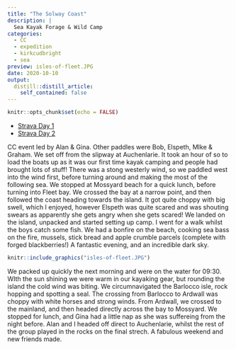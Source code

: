```yaml
---
title: "The Solway Coast"
description: |
  Sea Kayak Forage & Wild Camp
categories:
  - CC
  - expedition
  - kirkcudbright
  - sea
preview: isles-of-fleet.JPG
date: 2020-10-10
output:
  distill::distill_article:
    self_contained: false
---
```



```r
knitr::opts_chunk$set(echo = FALSE)
```

- [Strava Day 1](https://www.strava.com/activities/4186158149)
- [Strava Day 2](https://www.strava.com/activities/4186159800)

CC event led by Alan & Gina. Other paddles were Bob, Elspeth, MIke & Graham. We set off from the slipway at Auchenlarie. It took an hour of so to load the boats up as it was our first time kayak camping and people had brought lots of stuff! There was a stong westerly wind, so we paddled west into the wind first, before turning around and making the most of the following sea. We stopped at Mossyard beach for a quick lunch, before turning into Fleet bay. We crossed the bay at a narrow point, and then followed the coast heading towards the island. It got quite choppy with big swell, which I enjoyed, however Elspeth was quite scared and was shouting swears as apparently she gets angry when she gets scared! We landed on the island, unpacked and started setting up camp. I went for a walk whilst the boys catch some fish. We had a bonfire on the beach, cooking sea bass on the fire, mussels, stick bread and apple crumble parcels (complete with forged blackberries!) A fantastic evening, and an incredible dark sky. 

```r
knitr::include_graphics("isles-of-fleet.JPG")
```


We packed up quickly the next morning and were on the water for 09:30. WIth the sun shining we were warm in our kayaking gear, but rounding the island the cold wind was biting. We circumnavigated the Barlocco isle, rock hopping and spotting a seal. The crossing from Barlocco to Ardwall was choppy with white horses and strong winds. From Ardwall, we crossed to the mainland, and then headed directly across the bay to Mossyard. We stopped for lunch, and Gina had a little nap as she was suffereing from the night before. Alan and I headed off direct to Auchenlarie, whilst the rest of the group played in the rocks on the final strech. A fabulous weekend and new friends made.

